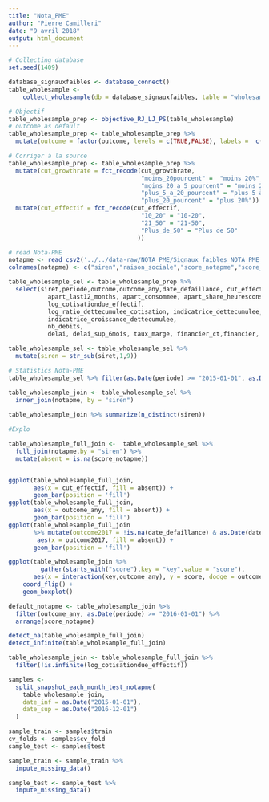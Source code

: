 ```yaml
---
title: "Nota_PME"
author: "Pierre Camilleri"
date: "9 avril 2018"
output: html_document
---
```


```r
# Collecting database
set.seed(1409)

database_signauxfaibles <- database_connect()
table_wholesample <-
    collect_wholesample(db = database_signauxfaibles, table = "wholesample")
```

```r
# Objectif
table_wholesample_prep <- objective_RJ_LJ_PS(table_wholesample)
# outcome as default
table_wholesample_prep <- table_wholesample_prep %>%
  mutate(outcome = factor(outcome, levels = c(TRUE,FALSE), labels =  c("default", "non_default")))
```

```r
# Corriger à la source
table_wholesample_prep <- table_wholesample_prep %>%
  mutate(cut_growthrate = fct_recode(cut_growthrate,
                                     "moins_20pourcent" =  "moins 20%",
                                     "moins_20_a_5_pourcent" = "moins 20 à 5%",
                                     "plus_5_a_20_pourcent" = "plus 5 à 20%",
                                     "plus_20_pourcent" = "plus 20%")) %>%
  mutate(cut_effectif = fct_recode(cut_effectif,
                                     "10_20" = "10-20",
                                     "21_50" = "21-50",
                                     "Plus_de_50" = "Plus de 50"
                                    ))

```

```r
# read Nota-PME
notapme <- read_csv2('../../data-raw/NOTA_PME/Signaux_faibles_NOTA_PME_Benchmark_2016.csv')
colnames(notapme) <- c("siren","raison_sociale","score_notapme","score_rentabilite","score_robustesse","score_solvabilite")
```

```r
table_wholesample_sel <- table_wholesample_prep %>%
  select(siret,periode,outcome,outcome_any,date_defaillance, cut_effectif,cut_growthrate, lag_effectif_missing,
           apart_last12_months, apart_consommee, apart_share_heuresconsommees,
           log_cotisationdue_effectif,
           log_ratio_dettecumulee_cotisation, indicatrice_dettecumulee,
           indicatrice_croissance_dettecumulee,
           nb_debits,
           delai, delai_sup_6mois, taux_marge, financier_ct,financier, delai_fournisseur,dette_fiscale,poids_frng)

table_wholesample_sel <- table_wholesample_sel %>% 
  mutate(siren = str_sub(siret,1,9))

```

```r
# Statistics Nota-PME
table_wholesample_sel %>% filter(as.Date(periode) >= "2015-01-01", as.Date(periode) < "2017-01-01") %>% summarize(n_distinct(siren))

table_wholesample_join <- table_wholesample_sel %>% 
  inner_join(notapme, by = "siren")
  
table_wholesample_join %>% summarize(n_distinct(siren))
```

```r
#Explo 

table_wholesample_full_join <-  table_wholesample_sel %>% 
  full_join(notapme,by = "siren") %>%
  mutate(absent = is.na(score_notapme))


ggplot(table_wholesample_full_join,
       aes(x = cut_effectif, fill = absent)) +
       geom_bar(position = 'fill')
ggplot(table_wholesample_full_join, 
       aes(x = outcome_any, fill = absent)) + 
       geom_bar(position = 'fill')
ggplot(table_wholesample_full_join 
       %>% mutate(outcome2017 = !is.na(date_defaillance) & as.Date(date_defaillance) >= "2017-01-01"),
        aes(x = outcome2017, fill = absent)) + 
       geom_bar(position = 'fill')

ggplot(table_wholesample_join %>% 
         gather(starts_with("score"),key = "key",value = "score"),
       aes(x = interaction(key,outcome_any), y = score, dodge = outcome_any)) +
    coord_flip() + 
    geom_boxplot()

default_notapme <- table_wholesample_join %>% 
  filter(outcome_any, as.Date(periode) >= "2016-01-01") %>% 
  arrange(score_notapme)
```

```r
detect_na(table_wholesample_full_join)
detect_infinite(table_wholesample_full_join)

table_wholesample_join <- table_wholesample_full_join %>%
  filter(!is.infinite(log_cotisationdue_effectif))
```

```r
samples <-
  split_snapshot_each_month_test_notapme(
    table_wholesample_join,
    date_inf = as.Date("2015-01-01"),
    date_sup = as.Date("2016-12-01")
  )

sample_train <- samples$train
cv_folds <- samples$cv_fold
sample_test <- samples$test
```

```r
sample_train <- sample_train %>%
  impute_missing_data()

sample_test <- sample_test %>%
  impute_missing_data()

```


